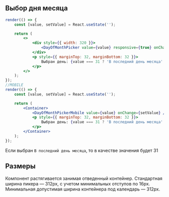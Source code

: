 ## Выбор дня месяца

```jsx live mobileHeight={640}
render(() => {
    const [value, setValue] = React.useState('');

    return (
        <>
            <div style={{ width: 320 }}>
                <DayOfMonthPicker value={value} responsive={true} onChange={setValue} />
            </div>
            <p style={{ marginTop: 32, marginBottom: 32 }}>
                Выбран день: {value === 31 ? 'В последний день месяца' : value}
            </p>
        </>
    );
});
//MOBILE
render(() => {
    const [value, setValue] = React.useState('');

    return (
        <Container>
            <DayOfMonthPickerMobile value={value} onChange={setValue} />
            <p style={{ marginTop: 32, marginBottom: 32 }}>
                Выбран день: {value === 31 ? 'В последний день месяца' : value}
            </p>
        </Container>
    );
});
```

Если выбран `В последний день месяца`, то в качестве значения будет 31

## Размеры

Компонент растягивается занимая отведенный контейнер.
Стандартная ширина пикера — 312px, с учетом минимальных отступов по 16px.
Минимальная допустимая ширина контейнера под календарь — 312px.
